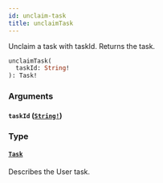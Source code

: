 ```yaml
---
id: unclaim-task
title: unclaimTask
---
```


Unclaim a task with taskId. Returns the task.

```graphql
unclaimTask(
  taskId: String!
): Task!

```

### Arguments

#### `taskId` ([`String!`](../scalars/string.mdx))

### Type

#### [`Task`](../objects/task.mdx)

Describes the User task.
